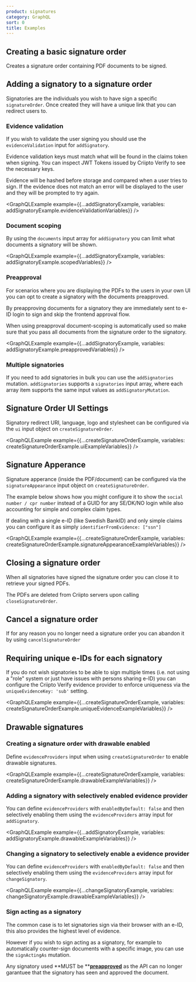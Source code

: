 ```yaml
---
product: signatures
category: GraphQL
sort: 0
title: Examples
---
```




## Creating a basic signature order


Creates a signature order containing PDF documents to be signed.

<GraphQLExample example={createSignatureOrderExample} />

## Adding a signatory to a signature order


Signatories are the individuals you wish to have sign a specific `signatureOrder`. Once created they will have a unique link that you can redirect users to.

<GraphQLExample example={addSignatoryExample} />

### Evidence validation

If you wish to validate the user signing you should use the `evidenceValidation` input for `addSignatory`.

Evidence validation keys must match what will be found in the claims token when signing. You can inspect JWT Tokens issued by Criipto Verify to see the necessary keys.

Evidence will be hashed before storage and compared when a user tries to sign. If the evidence does not match an error will be displayed to the user and they will be prompted to try again.

<GraphQLExample example={{...addSignatoryExample, variables: addSignatoryExample.evidenceValidationVariables}} />

### Document scoping

By using the `documents` input array for `addSignatory` you can limit what documents a signatory will be shown.

<GraphQLExample example={{...addSignatoryExample, variables: addSignatoryExample.scopedVariables}} />

### Preapproval

For scenarios where you are displaying the PDFs to the users in your own UI you can opt to create a signatory with the documents preapproved.

By preapproving documents for a signatory they are immediately sent to e-ID login to sign and skip the frontend approval flow.

When using preapproval document-scoping is automatically used so make sure that you pass all documents from the signature order to the signatory.

<GraphQLExample example={{...addSignatoryExample, variables: addSignatoryExample.preapprovedVariables}} />

### Multiple signatories


If you need to add signatories in bulk you can use the `addSignatories` mutation.
`addSignatories` supports a `signatories` input array, where each array item supports the same input values as `addSignatoryMutation`.

<GraphQLExample example={addSignatoriesExample} />

## Signature Order UI Settings

Signatory redirect URI, language, logo and stylesheet can be configured via the `ui` input object on `createSignatureOrder`.

<GraphQLExample example={{...createSignatureOrderExample, variables: createSignatureOrderExample.uiExampleVariables}} />

## Signature Apperance

Signature apperance (inside the PDF/document) can be configured via the `signatureAppearance` input object on `createSignatureOrder`.

The example below shows how you might configure it to show the `social number / cpr number` instead of a GUID for any SE/DK/NO login while also accounting for simple and complex claim types.

If dealing with a single e-ID (like Swedish BankID) and only simple claims you can configure it as simply `identifierFromEvidence: ["ssn"]`

<GraphQLExample example={{...createSignatureOrderExample, variables: createSignatureOrderExample.signatureAppearanceExampleVariables}} />

## Closing a signature order


When all signatories have signed the signature order you can close it to retrieve your signed PDFs.

The PDFs are deleted from Criipto servers upon calling `closeSignatureOrder`.

<GraphQLExample example={closeSignatureOrderExample} />

## Cancel a signature order


If for any reason you no longer need a signature order you can abandon it by using `cancelSignatureOrder`

<GraphQLExample example={cancelSignatureOrderExample} />

## Requiring unique e-IDs for each signatory

If you do not wish signatories to be able to sign multiple times (i.e. not using a "role" system or just have issues with persons sharing e-ID)
you can configure the Criipto Verify evidence provider to enforce uniqueness via the `uniqueEvidenceKey: 'sub'` setting.

<GraphQLExample example={{...createSignatureOrderExample, variables: createSignatureOrderExample.uniqueEvidenceExampleVariables}} />

## Drawable signatures

### Creating a signature order with drawable enabled

Define `evidenceProviders` input when using `createSignatureOrder` to enable drawable signatures.

<GraphQLExample example={{...createSignatureOrderExample, variables: createSignatureOrderExample.drawableExampleVariables}} />

### Adding a signatory with selectively enabled evidence provider

You can define `evidenceProviders` with `enabledByDefault: false` and then selectively enabling them using the `evidenceProviders` array input for `addSignatory`.

<GraphQLExample example={{...addSignatoryExample, variables: addSignatoryExample.drawableExampleVariables}} />

### Changing a signatory to selectively enable a evidence provider


You can define `evidenceProviders` with `enabledByDefault: false` and then selectively enabling them using the `evidenceProviders` array input for `changeSignatory`.

<GraphQLExample example={{...changeSignatoryExample, variables: changeSignatoryExample.drawableExampleVariables}} />

### Sign acting as a signatory

The common case is to let signatories sign via their browser with an e-ID, this also provides the highest level of evidence.

However if you wish to sign acting as a signatory, for example to automatically counter-sign documents with a specific image, you can use the `signActingAs` mutation.

Any signatory used **MUST be **[**preapproved**](#preapproval) as the API can no longer garantuee that the signatory has seen and approved the document.


<GraphQLExample example={signActingAsExample} />